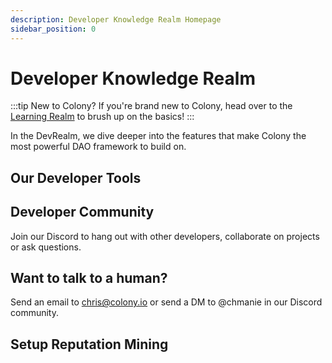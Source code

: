 ```yaml
---
description: Developer Knowledge Realm Homepage
sidebar_position: 0
---
```



# Developer Knowledge Realm

:::tip New to Colony?
If you're brand new to Colony, head over to the [Learning Realm](../learn/) to brush up on the basics!
:::

In the DevRealm, we dive deeper into the features that make Colony the most powerful DAO framework to build on.

## Our Developer Tools

<DeveloperTools />

## Developer Community

Join our Discord to hang out with other developers, collaborate on projects or ask questions.

<join-discord />

## Want to talk to a human?

Send an email to [chris@colony.io](mailto:chris@colony.io) or send a DM to @chmanie in our Discord community.

## Setup Reputation Mining

<reputation-mining-setup />

